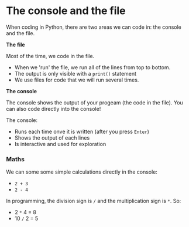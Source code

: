# The console and the file


When coding in Python, there are two areas we can code in: the console and the file.

**The file**

Most of the time, we code in the file. 

- When we 'run' the file, we run all of the lines from top to bottom.
- The output is only visible with a `print()` statement
- We use files for code that we will run several times.

**The console**

The console shows the output of your progeam (the code in the file).
You can also code directly into the console!

The console:

- Runs each time onve it is written (after you press `Enter`)
- Shows the output of each lines
- Is interactive and used for exploration


### Maths

We can some some simple calculations directly in the console:

- `2 + 3`
- `2 - 4` 

In programming, the division sign is `/` and the multiplication sign is `*`. So:

- 2 `*` 4 = 8
- 10 `/` 2 = 5
